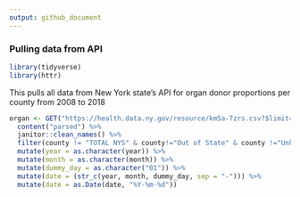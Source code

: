 ```yaml
---
output: github_document
---
```


### Pulling data from API

```r

library(tidyverse)
library(httr)
```

This pulls all data from New York state's API for organ donor proportions per county from 2008 to 2018

```r
organ <- GET("https://health.data.ny.gov/resource/km5a-7zrs.csv?$limit=10000") %>% 
  content("parsed") %>%
  janitor::clean_names() %>%
  filter(county != "TOTAL NYS" & county!="Out of State" & county !="Unknown") %>%
  mutate(year = as.character(year)) %>%
  mutate(month = as.character(month)) %>%
  mutate(dummy_day = as.character("01")) %>%
  mutate(date = (str_c(year, month, dummy_day, sep = "-"))) %>%
  mutate(date = as.Date(date, "%Y-%m-%d"))
```

